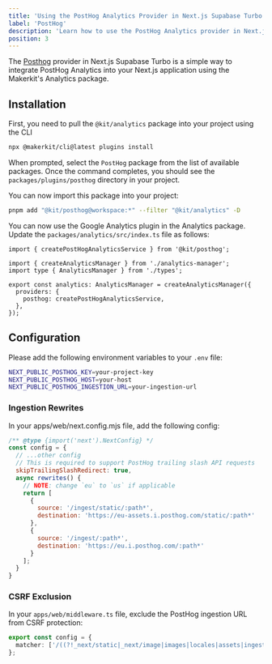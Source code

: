 ```yaml
---
title: 'Using the PostHog Analytics Provider in Next.js Supabase Turbo'
label: 'PostHog'
description: 'Learn how to use the PostHog Analytics provider in Next.js Supabase Turbo'
position: 3
---
```


The [Posthog](https://posthog.com) provider in Next.js Supabase Turbo is a simple way to integrate PostHog Analytics into your Next.js application using the Makerkit's Analytics package.

## Installation

First, you need to pull the `@kit/analytics` package into your project using the CLI

```bash
npx @makerkit/cli@latest plugins install
```

When prompted, select the `PostHog` package from the list of available packages. Once the command completes, you should see the `packages/plugins/posthog` directory in your project.

You can now import this package into your project:

```bash
pnpm add "@kit/posthog@workspace:*" --filter "@kit/analytics" -D
```

You can now use the Google Analytics plugin in the Analytics package. Update the `packages/analytics/src/index.ts` file as follows:

```tsx title="packages/analytics/src/index.ts"
import { createPostHogAnalyticsService } from '@kit/posthog';

import { createAnalyticsManager } from './analytics-manager';
import type { AnalyticsManager } from './types';

export const analytics: AnalyticsManager = createAnalyticsManager({
  providers: {
    posthog: createPostHogAnalyticsService,
  },
});
```

## Configuration

Please add the following environment variables to your `.env` file:

```bash
NEXT_PUBLIC_POSTHOG_KEY=your-project-key
NEXT_PUBLIC_POSTHOG_HOST=your-host
NEXT_PUBLIC_POSTHOG_INGESTION_URL=your-ingestion-url
```

### Ingestion Rewrites

In your apps/web/next.config.mjs file, add the following config:

```js title="apps/web/next.config.mjs"
/** @type {import('next').NextConfig} */
const config = {
  // ...other config
  // This is required to support PostHog trailing slash API requests
  skipTrailingSlashRedirect: true,
  async rewrites() {
    // NOTE: change `eu` to `us` if applicable
    return [
      {
        source: '/ingest/static/:path*',
        destination: 'https://eu-assets.i.posthog.com/static/:path*'
      },
      {
        source: '/ingest/:path*',
        destination: 'https://eu.i.posthog.com/:path*'
      }
    ];
  }
}
```

### CSRF Exclusion

In your `apps/web/middleware.ts` file, exclude the PostHog ingestion URL from CSRF protection:

```ts title="apps/web/middleware.ts"
export const config = {
  matcher: ['/((?!_next/static|_next/image|images|locales|assets|ingest/*|api/*).*)'],
};
```
